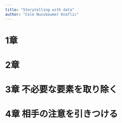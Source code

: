 ```yaml
---
title: "Storytelling with data"
author: "Cole Nussbaumer Knaflic"
---
```


# 1章

# 2章

# 3章 不必要な要素を取り除く

# 4章 相手の注意を引きつける